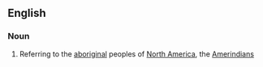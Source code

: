 ==English==
===Noun===
#Referring to the [[aboriginal]] peoples of [[North America]], the [[Amerindian]]s
